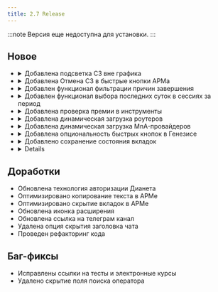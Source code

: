 ```yaml
---
title: 2.7 Release
---
```



:::note
Версия еще недоступна для установки.
:::

## Новое

- <details>
    <summary>Добавлена подсветка СЗ вне графика</summary>
    Управление цветом подсветки через `Настройки - АРМ - Подсветка обращений`.
    Стандартный цвет - <span style="background-color:#FF00FF">#FF00FF</span>.
    <Image
      src={szvg}
      alt="Отмена СЗ"
      loading="eagerly"
      style="border: 2px solid grey;"
    />
  </details>
- <details>
    <summary>Добавлена Отмена СЗ в быстрые кнопки АРМа</summary>
    Управление кнопками через `Настройки - АРМ - Быстрые кнопки - Левый фрейм`.
    <Image
      src={cancelSz}
      alt="Отмена СЗ"
      loading="eagerly"
      style="border: 2px solid grey;"
    />
  </details>
- <details>
    <summary>Добавлен функционал фильтрации причин завершения</summary>
    В сессиях за период появляется поле для фильтрации причин завершения.
    Пример:
    <Image
      src={filter}
      alt="Фильтр сессий за период"
      loading="eagerly"
      style="border: 2px solid grey;"
    />
  </details>
- <details>
    <summary>
      Добавлен функционал выбора последних суток в сессиях за период
    </summary>
    В сессиях за период появляется кнопка для поиска сессий за последние сутки.
    Пример:
    <Image
      src={lastDay}
      alt="Выбор последних суток"
      loading="eagerly"
      style="border: 2px solid grey;"
    />
  </details>
- <details>
    <summary>Добавлена проверка премии в инструменты</summary>
    Функция находится во вкладки инструменты. Требуется выбрать свое направление
    и нажать **Проверить**.
    <Image
      src={premium}
      alt="Проверка премии"
      loading="eagerly"
      width="400px"
      style="border: 2px solid grey;"
    />
  </details>
- <details>
    <summary>Добавлена динамическая загрузка роутеров</summary>
    Роутеры в окне расширения теперь загружаются динамически при открытии окна
    расширения беря информацию с API (описан
    [здесь](/domru-helper/wiki/api/routers))
  </details>
- <details>
    <summary>Добавлена динамическая загрузка MnA-провайдеров</summary>
    Провайдеры в окне расширения теперь загружаются динамически при открытии
    окна расширения беря информацию с API (описан
    [здесь](/domru-helper/wiki/api/mna))
  </details>
- <details>
    <summary>Добавлена опциональность быстрых кнопок в Генезисе</summary>
    Кнопки стали опциональными так же, как кнопки на Линии. Настраивается через
    `Настройки - Генезис - Быстрые кнопки`
    <Image
      src={fastButtons}
      alt="Быстрые кнопки Генезиса"
      loading="eagerly"
      width="auto"
      style="border: 2px solid grey;"
    />
  </details>
- <details>
    <summary>Добавлено сохранение состояния вкладок</summary>
    Расширение теперь сохраняет последнюю открытую вкладку и, при повторном
    открытии окна расширения, открывается сохраненная вкладка.
  </details>
- <details>

            <summary>Добавлено отображение статуса линии в Генезис</summary>

  Функция включается в `Настройки - Генезис - Отображать статус линии`<br/>
  Поддерживается статус линии НЦК1 и НЦК2<br/>
  Пример, **очереди нет**:

  <Image
    src={lineStatusGreen}
    alt="Статус линии, очереди нет"
    loading="eagerly"
    style="border: 2px solid grey;"
  />

          </details>

## Доработки

- Обновлена технология авторизации Дианета
- Оптимизировано копирование текста в АРМе
- Оптимизировано скрытие вкладок в АРМе
- Обновлена иконка расширения
- Обновлена ссылка на телеграм канал
- Удалена опция скрытия заголовка чата
- Проведен рефакторинг кода

## Баг-фиксы

- Исправлены ссылки на тесты и электронные курсы
- Удалено скрытие поля поиска оператора
